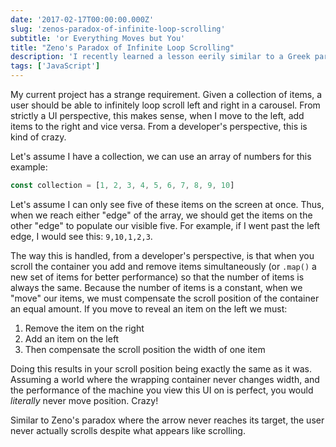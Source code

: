 ```yaml
---
date: '2017-02-17T00:00:00.000Z'
slug: 'zenos-paradox-of-infinite-loop-scrolling'
subtitle: 'or Everything Moves but You'
title: "Zeno's Paradox of Infinite Loop Scrolling"
description: 'I recently learned a lesson eerily similar to a Greek paradox.'
tags: ['JavaScript']
---
```


My current project has a strange requirement. Given a collection of items, a user should be able to infinitely loop scroll left and right in a carousel. From strictly a UI perspective, this makes sense, when I move to the left, add items to the right and vice versa. From a developer's perspective, this is kind of crazy.

Let's assume I have a collection, we can use an array of numbers for this example:

```javascript
const collection = [1, 2, 3, 4, 5, 6, 7, 8, 9, 10]
```

Let's assume I can only see five of these items on the screen at once. Thus, when we reach either "edge" of the array, we should get the items on the other "edge" to populate our visible five. For example, if I went past the left edge, I would see this: `9,10,1,2,3`.

The way this is handled, from a developer's perspective, is that when you scroll the container you add and remove items simultaneously (or `.map()` a new set of items for better performance) so that the number of items is always the same. Because the number of items is a constant, when we "move" our items, we must compensate the scroll position of the container an equal amount. If you move to reveal an item on the left we must:

1. Remove the item on the right
2. Add an item on the left
3. Then compensate the scroll position the width of one item

Doing this results in your scroll position being exactly the same as it was. Assuming a world where the wrapping container never changes width, and the performance of the machine you view this UI on is perfect, you would _literally_ never move position. Crazy!

Similar to Zeno's paradox where the arrow never reaches its target, the user never actually scrolls despite what appears like scrolling.
